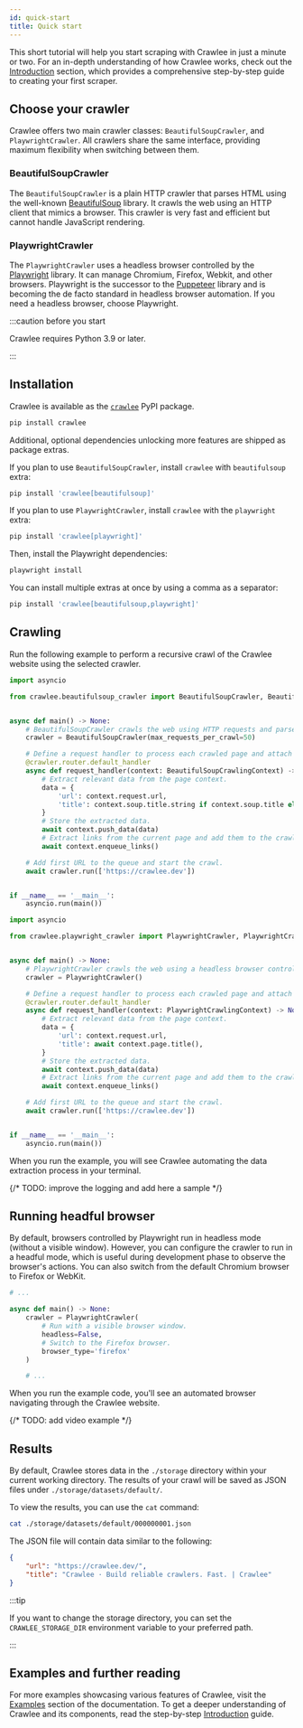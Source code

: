 ```yaml
---
id: quick-start
title: Quick start
---
```



This short tutorial will help you start scraping with Crawlee in just a minute or two. For an in-depth understanding of how Crawlee works, check out the [Introduction](../introduction/index.mdx) section, which provides a comprehensive step-by-step guide to creating your first scraper.

## Choose your crawler

Crawlee offers two main crawler classes: `BeautifulSoupCrawler`, and `PlaywrightCrawler`. All crawlers share the same interface, providing maximum flexibility when switching between them.

### BeautifulSoupCrawler

The `BeautifulSoupCrawler` is a plain HTTP crawler that parses HTML using the well-known [BeautifulSoup](https://pypi.org/project/beautifulsoup4/) library. It crawls the web using an HTTP client that mimics a browser. This crawler is very fast and efficient but cannot handle JavaScript rendering.

### PlaywrightCrawler

The `PlaywrightCrawler` uses a headless browser controlled by the [Playwright](https://playwright.dev/) library. It can manage Chromium, Firefox, Webkit, and other browsers. Playwright is the successor to the [Puppeteer](https://pptr.dev/) library and is becoming the de facto standard in headless browser automation. If you need a headless browser, choose Playwright.

:::caution before you start

Crawlee requires Python 3.9 or later.

:::

## Installation

Crawlee is available as the [`crawlee`](https://pypi.org/project/crawlee/) PyPI package.

```sh
pip install crawlee
```

Additional, optional dependencies unlocking more features are shipped as package extras.

If you plan to use `BeautifulSoupCrawler`, install `crawlee` with `beautifulsoup` extra:

```sh
pip install 'crawlee[beautifulsoup]'
```

If you plan to use `PlaywrightCrawler`, install `crawlee` with the `playwright` extra:

```sh
pip install 'crawlee[playwright]'
```

Then, install the Playwright dependencies:

```sh
playwright install
```

You can install multiple extras at once by using a comma as a separator:

```sh
pip install 'crawlee[beautifulsoup,playwright]'
```

## Crawling

Run the following example to perform a recursive crawl of the Crawlee website using the selected crawler.

<Tabs groupId="main">
<TabItem value="BeautifulSoupCrawler" label="BeautifulSoupCrawler">

```python
import asyncio

from crawlee.beautifulsoup_crawler import BeautifulSoupCrawler, BeautifulSoupCrawlingContext


async def main() -> None:
    # BeautifulSoupCrawler crawls the web using HTTP requests and parses HTML using the BeautifulSoup library.
    crawler = BeautifulSoupCrawler(max_requests_per_crawl=50)

    # Define a request handler to process each crawled page and attach it to the crawler using a decorator.
    @crawler.router.default_handler
    async def request_handler(context: BeautifulSoupCrawlingContext) -> None:
        # Extract relevant data from the page context.
        data = {
            'url': context.request.url,
            'title': context.soup.title.string if context.soup.title else None,
        }
        # Store the extracted data.
        await context.push_data(data)
        # Extract links from the current page and add them to the crawling queue.
        await context.enqueue_links()

    # Add first URL to the queue and start the crawl.
    await crawler.run(['https://crawlee.dev'])


if __name__ == '__main__':
    asyncio.run(main())
```

</TabItem>
<TabItem value="PlaywrightCrawler" label="PlaywrightCrawler">

```python
import asyncio

from crawlee.playwright_crawler import PlaywrightCrawler, PlaywrightCrawlingContext


async def main() -> None:
    # PlaywrightCrawler crawls the web using a headless browser controlled by the Playwright library.
    crawler = PlaywrightCrawler()

    # Define a request handler to process each crawled page and attach it to the crawler using a decorator.
    @crawler.router.default_handler
    async def request_handler(context: PlaywrightCrawlingContext) -> None:
        # Extract relevant data from the page context.
        data = {
            'url': context.request.url,
            'title': await context.page.title(),
        }
        # Store the extracted data.
        await context.push_data(data)
        # Extract links from the current page and add them to the crawling queue.
        await context.enqueue_links()

    # Add first URL to the queue and start the crawl.
    await crawler.run(['https://crawlee.dev'])


if __name__ == '__main__':
    asyncio.run(main())
```

</TabItem>
</Tabs>

When you run the example, you will see Crawlee automating the data extraction process in your terminal.

{/* TODO: improve the logging and add here a sample */}

## Running headful browser

By default, browsers controlled by Playwright run in headless mode (without a visible window). However, you can configure the crawler to run in a headful mode, which is useful during development phase to observe the browser's actions. You can also switch from the default Chromium browser to Firefox or WebKit.

```python
# ...

async def main() -> None:
    crawler = PlaywrightCrawler(
        # Run with a visible browser window.
        headless=False,
        # Switch to the Firefox browser.
        browser_type='firefox'
    )

    # ...
```

When you run the example code, you'll see an automated browser navigating through the Crawlee website.

{/* TODO: add video example */}

## Results

By default, Crawlee stores data in the `./storage` directory within your current working directory. The results of your crawl will be saved as JSON files under `./storage/datasets/default/`.

To view the results, you can use the `cat` command:

```sh
cat ./storage/datasets/default/000000001.json
```

The JSON file will contain data similar to the following:

```json
{
    "url": "https://crawlee.dev/",
    "title": "Crawlee · Build reliable crawlers. Fast. | Crawlee"
}
```

:::tip

If you want to change the storage directory, you can set the `CRAWLEE_STORAGE_DIR` environment variable to your preferred path.

:::

## Examples and further reading

For more examples showcasing various features of Crawlee, visit the [Examples](/docs/examples) section of the documentation. To get a deeper understanding of Crawlee and its components, read the step-by-step [Introduction](../introduction/index.mdx) guide.

[//]: # (TODO: add related links once they are ready)
